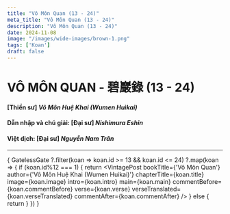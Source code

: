 ```yaml
---
title: "Vô Môn Quan (13 - 24)"
meta_title: "Vô Môn Quan (13 - 24)"
description: "Vô Môn Quan (13 - 24)"
date: 2024-11-08
image: "/images/wide-images/brown-1.png"
tags: ['Koan']
draft: false
---
```



<div class="container vi-koans">

  # VÔ MÔN QUAN - 碧巖錄 (13 - 24)

  #### [Thiền sư] <em>Vô Môn Huệ Khai (Wumen Huìkai)</em>

  #### Dẫn nhập và chú giải: [Đại sư] <em>Nishimura Eshin</em>

  #### Việt dịch: [Đại sư] <em>Nguyễn Nam Trân</em>

  ***

  {
    GatelessGate
      ?.filter(koan => koan.id >= 13 && koan.id <= 24)
      ?.map(koan => {
        if (koan.id%12 === 1) {
          return <VintagePost bookTitle={'Vô Môn Quan'} author={'Vô Môn Huệ Khai (Wumen Huìkai)'}
                       chapterTitle={koan.title} image={koan.image}
                       intro={koan.intro} main={koan.main}
                       commentBefore={koan.commentBefore}
                       verse={koan.verse} verseTranslated={koan.verseTranslated}
                       commentAfter={koan.commentAfter}
          />
        } else {
          return <VintagePost chapterTitle={koan.title} image={koan.image}
                       intro={koan.intro} main={koan.main}
                       commentBefore={koan.commentBefore}
                       verse={koan.verse} verseTranslated={koan.verseTranslated}
                       commentAfter={koan.commentAfter}
          />
        }
      })
  }

</div>

